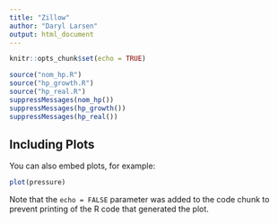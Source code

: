 ```yaml
---
title: "Zillow"
author: "Daryl Larsen"
output: html_document
---
```


```r
knitr::opts_chunk$set(echo = TRUE)
```

```r
source("nom_hp.R")
source("hp_growth.R")
source("hp_real.R")
suppressMessages(nom_hp())
suppressMessages(hp_growth())
suppressMessages(hp_real())
```

## Including Plots

You can also embed plots, for example:

```r
plot(pressure)
```

Note that the `echo = FALSE` parameter was added to the code chunk to prevent printing of the R code that generated the plot.
